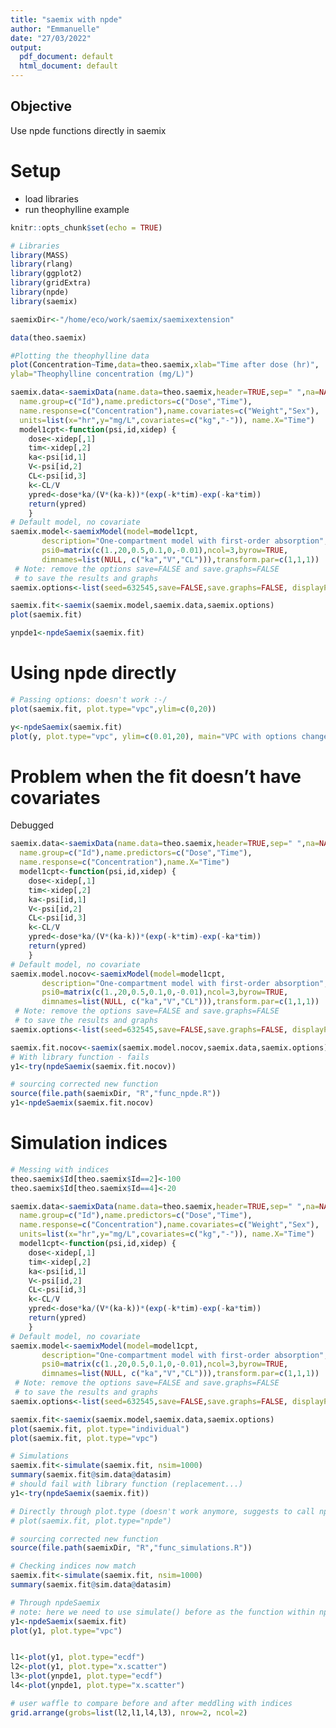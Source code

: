 ```yaml
---
title: "saemix with npde"
author: "Emmanuelle"
date: "27/03/2022"
output:
  pdf_document: default
  html_document: default
---
```


## Objective

Use npde functions directly in saemix

# Setup

- load libraries
- run theophylline example

```r
knitr::opts_chunk$set(echo = TRUE)

# Libraries
library(MASS)
library(rlang)
library(ggplot2)
library(gridExtra)
library(npde)
library(saemix)

saemixDir<-"/home/eco/work/saemix/saemixextension"
```

```r
data(theo.saemix)

#Plotting the theophylline data
plot(Concentration~Time,data=theo.saemix,xlab="Time after dose (hr)",
ylab="Theophylline concentration (mg/L)")

saemix.data<-saemixData(name.data=theo.saemix,header=TRUE,sep=" ",na=NA, 
  name.group=c("Id"),name.predictors=c("Dose","Time"),
  name.response=c("Concentration"),name.covariates=c("Weight","Sex"),
  units=list(x="hr",y="mg/L",covariates=c("kg","-")), name.X="Time")
  model1cpt<-function(psi,id,xidep) { 
    dose<-xidep[,1]
    tim<-xidep[,2]  
    ka<-psi[id,1]
    V<-psi[id,2]
    CL<-psi[id,3]
    k<-CL/V
    ypred<-dose*ka/(V*(ka-k))*(exp(-k*tim)-exp(-ka*tim))
    return(ypred)
    }
# Default model, no covariate
saemix.model<-saemixModel(model=model1cpt,
       description="One-compartment model with first-order absorption",
       psi0=matrix(c(1.,20,0.5,0.1,0,-0.01),ncol=3,byrow=TRUE, 
       dimnames=list(NULL, c("ka","V","CL"))),transform.par=c(1,1,1))
 # Note: remove the options save=FALSE and save.graphs=FALSE 
 # to save the results and graphs
saemix.options<-list(seed=632545,save=FALSE,save.graphs=FALSE, displayProgress=FALSE)

saemix.fit<-saemix(saemix.model,saemix.data,saemix.options)
plot(saemix.fit)

ynpde1<-npdeSaemix(saemix.fit)
```

# Using npde directly

```r
# Passing options: doesn't work :-/
plot(saemix.fit, plot.type="vpc",ylim=c(0,20))

y<-npdeSaemix(saemix.fit)
plot(y, plot.type="vpc", ylim=c(0.01,20), main="VPC with options changed", ylog=TRUE)

```

# Problem when the fit doesn't have covariates 

Debugged

```r
saemix.data<-saemixData(name.data=theo.saemix,header=TRUE,sep=" ",na=NA, 
  name.group=c("Id"),name.predictors=c("Dose","Time"),
  name.response=c("Concentration"),name.X="Time")
  model1cpt<-function(psi,id,xidep) { 
    dose<-xidep[,1]
    tim<-xidep[,2]  
    ka<-psi[id,1]
    V<-psi[id,2]
    CL<-psi[id,3]
    k<-CL/V
    ypred<-dose*ka/(V*(ka-k))*(exp(-k*tim)-exp(-ka*tim))
    return(ypred)
    }
# Default model, no covariate
saemix.model.nocov<-saemixModel(model=model1cpt,
       description="One-compartment model with first-order absorption",
       psi0=matrix(c(1.,20,0.5,0.1,0,-0.01),ncol=3,byrow=TRUE, 
       dimnames=list(NULL, c("ka","V","CL"))),transform.par=c(1,1,1))
 # Note: remove the options save=FALSE and save.graphs=FALSE 
 # to save the results and graphs
saemix.options<-list(seed=632545,save=FALSE,save.graphs=FALSE, displayProgress=FALSE)

saemix.fit.nocov<-saemix(saemix.model.nocov,saemix.data,saemix.options)
# With library function - fails
y1<-try(npdeSaemix(saemix.fit.nocov))

# sourcing corrected new function
source(file.path(saemixDir, "R","func_npde.R"))
y1<-npdeSaemix(saemix.fit.nocov)

```


# Simulation indices

```r
# Messing with indices
theo.saemix$Id[theo.saemix$Id==2]<-100
theo.saemix$Id[theo.saemix$Id==4]<-20

saemix.data<-saemixData(name.data=theo.saemix,header=TRUE,sep=" ",na=NA, 
  name.group=c("Id"),name.predictors=c("Dose","Time"),
  name.response=c("Concentration"),name.covariates=c("Weight","Sex"),
  units=list(x="hr",y="mg/L",covariates=c("kg","-")), name.X="Time")
  model1cpt<-function(psi,id,xidep) { 
    dose<-xidep[,1]
    tim<-xidep[,2]  
    ka<-psi[id,1]
    V<-psi[id,2]
    CL<-psi[id,3]
    k<-CL/V
    ypred<-dose*ka/(V*(ka-k))*(exp(-k*tim)-exp(-ka*tim))
    return(ypred)
    }
# Default model, no covariate
saemix.model<-saemixModel(model=model1cpt,
       description="One-compartment model with first-order absorption",
       psi0=matrix(c(1.,20,0.5,0.1,0,-0.01),ncol=3,byrow=TRUE, 
       dimnames=list(NULL, c("ka","V","CL"))),transform.par=c(1,1,1))
 # Note: remove the options save=FALSE and save.graphs=FALSE 
 # to save the results and graphs
saemix.options<-list(seed=632545,save=FALSE,save.graphs=FALSE, displayProgress=FALSE)

saemix.fit<-saemix(saemix.model,saemix.data,saemix.options)
plot(saemix.fit, plot.type="individual")
plot(saemix.fit, plot.type="vpc")

# Simulations
saemix.fit<-simulate(saemix.fit, nsim=1000) 
summary(saemix.fit@sim.data@datasim)
# should fail with library function (replacement...)
y1<-try(npdeSaemix(saemix.fit))

# Directly through plot.type (doesn't work anymore, suggests to call npdeSaemix)
# plot(saemix.fit, plot.type="npde")

# sourcing corrected new function
source(file.path(saemixDir, "R","func_simulations.R"))

# Checking indices now match 
saemix.fit<-simulate(saemix.fit, nsim=1000) 
summary(saemix.fit@sim.data@datasim)

# Through npdeSaemix 
# note: here we need to use simulate() before as the function within npdeSaemix is still the old function from the library
y1<-npdeSaemix(saemix.fit)
plot(y1, plot.type="vpc")


l1<-plot(y1, plot.type="ecdf")
l2<-plot(y1, plot.type="x.scatter")
l3<-plot(ynpde1, plot.type="ecdf")
l4<-plot(ynpde1, plot.type="x.scatter")

# user waffle to compare before and after meddling with indices
grid.arrange(grobs=list(l2,l1,l4,l3), nrow=2, ncol=2)

```




